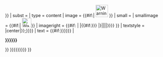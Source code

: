 {{Mbox
| name       = Warning
| demospace  = {{{demospace|}}}
| style      = {{#if:{{{style|}}} |{{#if:{{{small|}}}||margin:inherit auto;width:80%;}} {{{style}}} }}
| subst      = <includeonly>{{subst:substcheck}}</includeonly>
| type       = content
| image      = {{#if:{{{image|}}}| [[File:{{{image}}}|40px|Warning]] }}
| small      = {{{small|}}}
| smallimage = {{#if:{{{image|}}}| [[File:{{{image}}}|30px|Warning]]}}
| imageright = {{#if:{{{imageright|}}} |{{{imageright}}} |{{#if:{{{shortcut|{{{shortcut1|}}}}}} |{{Ombox/shortcut|{{{shortcut|{{{shortcut1|}}}}}}|{{{shortcut2|}}}|{{{shortcut3|}}}|{{{shortcut4|}}}|{{{shortcut5|}}}}}}} }}
| textstyle  = {{{textstyle|text-align: {{#if:{{{center|}}}|center|{{{align|left}}}}};}}}}
| text       = {{#if:{{{header|{{{heading|{{{title|}}}}}}}}} |<div style="{{{headstyle|text-align: {{#if:{{{center|}}}|center|left}};}}}">'''{{{header|{{{heading|{{{title|}}}}}}}}}'''</div>}}<!--
            -->{{{text|{{{content|{{{reason|{{{1}}}}}}}}}}}}
}}<noinclude>
{{Documentation}}
</noinclude>